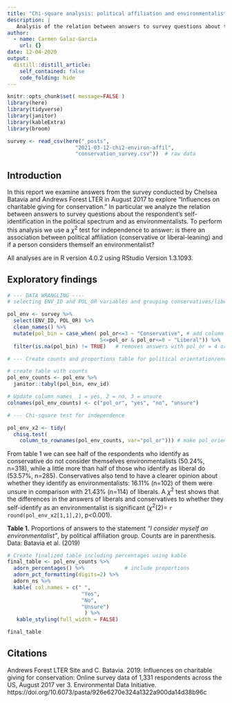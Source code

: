 ```yaml
---
title: "Chi-square analysis: political affiliation and environmentalist self-identification"
description: |
   Analysis of the relation between answers to survey questions about the respondent's self-identification in the political spectrum and as environmentalists using a chi-square test for independence
author:
  - name: Carmen Galaz-García
    url: {}
date: 12-04-2020
output:
  distill::distill_article:
    self_contained: false
    code_folding: hide
---
```


```r
knitr::opts_chunk$set( message=FALSE )
library(here)
library(tidyverse)
library(janitor)
library(kableExtra)
library(broom)

survey <- read_csv(here("_posts",
                      "2021-03-12-chi2-environ-affil",
                      "conservation_survey.csv"))  # raw data
```




## Introduction 

In this report we examine answers from the survey conducted by Chelsea Batavia and Andrews Forest LTER in August 2017 to explore "Influences on charitable giving for conservation." 
In particular we analyze the relation between answers to survey questions about the respondent's self-identification in the political spectrum and as environmentalists. 
To perform this analysis we use a $\chi^2$ test for independence to answer: is there an association between political affiliation (conservative or liberal-leaning) and if a person considers themself an environmentalist?

All analyses are in R version 4.0.2 using RStudio Version 1.3.1093.

## Exploratory findings


```r
# --- DATA WRANGLING ----
# selecting ENV_ID and POL_OR variables and grouping conservatives/liberals 

pol_env <- survey %>% 
  select(ENV_ID, POL_OR) %>% 
  clean_names() %>% 
  mutate(pol_bin = case_when( pol_or<=3 ~ "Conservative", # add column with grouped pol_or
                              5<=pol_or & pol_or<=8 ~ "Liberal")) %>% 
  filter(is.na(pol_bin) != TRUE)   # removes answers with pol_or = 4 or >9

```


```r
# --- Create counts and proportions table for political orientation/environmentalist identity

# create table with counts
pol_env_counts <- pol_env %>% 
  janitor::tabyl(pol_bin, env_id) 

# Update column names  1 = yes, 2 = no, 3 = unsure
colnames(pol_env_counts) <- c("pol_or", "yes", "no", "unsure")   

```

```r
# --- Chi-square test for independence

pol_env_x2 <- tidy(
  chisq.test(
    column_to_rownames(pol_env_counts, var="pol_or"))) # make pol_orientation be the row names

```


From table 1 we can see half of the respondents who identify as conservative do not consider themselves environmentalists (50.24%, n=318), while a little more than half of those who identify as liberal do (53.57%, n=285). 
Conservatives also tend to have a clearer opinion about whether they identify as environmentalists: 16.11% (n=102) of them were unsure in comparison with 21.43% (n=114) of liberals. 
A $\chi^2$ test shows that the differences in the answers of liberals and conservatives to whether they self-identify as an environmentalist is significant
($\chi^2(2)=$ `r round(pol_env_x2[1,1],2)`, p<0.001).


**Table 1.** 
Proportions of answers to the statement *"I consider myself an environmentalist"*,  by political affiliation group. 
Counts are in parenthesis. 
Data: Batavia et al. (2019)

```r
# Create finalized table including percentages using kable
final_table <- pol_env_counts %>% 
  adorn_percentages() %>%             # include proportions
  adorn_pct_formatting(digits=2) %>% 
  adorn_ns %>%   
  kable( col.names = c(" ", 
                        "Yes", 
                        "No",
                        "Unsure") 
                         ) %>% 
   kable_styling(full_width = FALSE)

final_table
```



## Citations
​Andrews Forest LTER Site and C. Batavia. 2019. Influences on charitable giving for conservation: Online survey data of 1,331 respondents across the US, August 2017 ver 3. Environmental Data Initiative. 
https://doi.org/10.6073/pasta/926e6270e324a1322a900da14d38b96c
